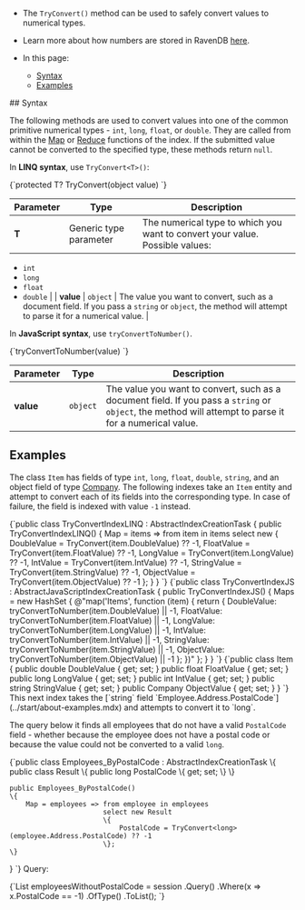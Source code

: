 
<Admonition type="note" title="">

* The `TryConvert()` method can be used to safely convert values to numerical types.  

* Learn more about how numbers are stored in RavenDB [here](../server/kb/numbers-in-ravendb.mdx).  

* In this page:  
  * [Syntax](..\indexes\number-type-conversion.mdx#syntax)  
  * [Examples](..\indexes\number-type-conversion.mdx#examples)  

</Admonition>
## Syntax

The following methods are used to convert values into one of the common primitive numerical 
types - `int`, `long`, `float`, or `double`. They are called from within the 
[Map](../indexes/map-indexes.mdx) or [Reduce](../indexes/map-reduce-indexes.mdx) functions of the 
index. If the submitted value cannot be converted to the specified type, these methods return 
`null`.  

In **LINQ syntax**, use `TryConvert<T>()`:  

<TabItem value="csharp" label="csharp">
<CodeBlock language="csharp">
{`protected T? TryConvert<T>(object value)
`}
</CodeBlock>
</TabItem>

| Parameter | Type | Description |
| - | - | - |
| **T** | Generic type parameter | The numerical type to which you want to convert your value. Possible values:
- `int`
- `long`
- `float`
- `double` |
| **value** | `object` | The value you want to convert, such as a document field. If you pass a `string` or `object`, the method will attempt to parse it for a numerical value. |

In **JavaScript syntax**, use `tryConvertToNumber()`.

<TabItem value="javascript" label="javascript">
<CodeBlock language="javascript">
{`tryConvertToNumber(value)
`}
</CodeBlock>
</TabItem>

| Parameter | Type | Description |
| - | - | - |
| **value** | `object` | The value you want to convert, such as a document field. If you pass a `string` or `object`, the method will attempt to parse it for a numerical value. |



## Examples

The class `Item` has fields of type `int`, `long`, `float`, `double`, `string`, and an object 
field of type [Company](../start/about-examples.mdx). The following indexes take an `Item` 
entity and attempt to convert each of its fields into the corresponding type. In case of 
failure, the field is indexed with value `-1` instead.  

<Tabs groupId='languageSyntax'>
<TabItem value="LINQ" label="LINQ">
<CodeBlock language="csharp">
{`public class TryConvertIndexLINQ : AbstractIndexCreationTask<Item>
{
    public TryConvertIndexLINQ()
    {
        Map = items => from item in items
                       select new
                       {
                           DoubleValue = TryConvert<double>(item.DoubleValue) ?? -1,
                           FloatValue = TryConvert<float>(item.FloatValue) ?? -1,
                           LongValue = TryConvert<long>(item.LongValue) ?? -1,
                           IntValue = TryConvert<int>(item.IntValue) ?? -1,
                           StringValue = TryConvert<double>(item.StringValue) ?? -1,
                           ObjectValue = TryConvert<long>(item.ObjectValue) ?? -1
                       };
    }
}
`}
</CodeBlock>
</TabItem>
<TabItem value="JavaScript" label="JavaScript">
<CodeBlock language="csharp">
{`public class TryConvertIndexJS : AbstractJavaScriptIndexCreationTask
{
    public TryConvertIndexJS()
    {
        Maps = new HashSet<string>
        {
            @"map('Items', function (item) {
                return {
                    DoubleValue: tryConvertToNumber(item.DoubleValue) || -1,
                    FloatValue: tryConvertToNumber(item.FloatValue) || -1,
                    LongValue: tryConvertToNumber(item.LongValue) || -1,
                    IntValue: tryConvertToNumber(item.IntValue) || -1,
                    StringValue: tryConvertToNumber(item.StringValue) || -1,
                    ObjectValue: tryConvertToNumber(item.ObjectValue) || -1
                };
            })"
        };
    }
}
`}
</CodeBlock>
</TabItem>
<TabItem value="Class" label="Class">
<CodeBlock language="csharp">
{`public class Item
{
    public double DoubleValue { get; set; }
    public float FloatValue { get; set; }
    public long LongValue { get; set; }
    public int IntValue { get; set; }
    public string StringValue { get; set; }
    public Company ObjectValue { get; set; }
}
`}
</CodeBlock>
</TabItem>
</Tabs>
This next index takes the [`string` field `Employee.Address.PostalCode`](../start/about-examples.mdx) 
and attempts to convert it to `long`.  

The query below it finds all employees that do not have a valid `PostalCode` field - whether 
because the employee does not have a postal code or because the value could not be converted to 
a valid `long`.  

<TabItem value="tryconvert_postal" label="tryconvert_postal">
<CodeBlock language="csharp">
{`public class Employees_ByPostalCode : AbstractIndexCreationTask<Employee>
\{
    public class Result \{
        public long PostalCode \{ get; set; \}
    \}

    public Employees_ByPostalCode()
    \{
        Map = employees => from employee in employees
                           select new Result
                           \{
                               PostalCode = TryConvert<long>(employee.Address.PostalCode) ?? -1
                           \};
    \}
\}
`}
</CodeBlock>
</TabItem>
Query:  

<TabItem value="query" label="query">
<CodeBlock language="csharp">
{`List<Employee> employeesWithoutPostalCode = session
    .Query<Employees_ByPostalCode.Result, Employees_ByPostalCode>()
    .Where(x => x.PostalCode == -1)
    .OfType<Employee>()
    .ToList();
`}
</CodeBlock>
</TabItem>




